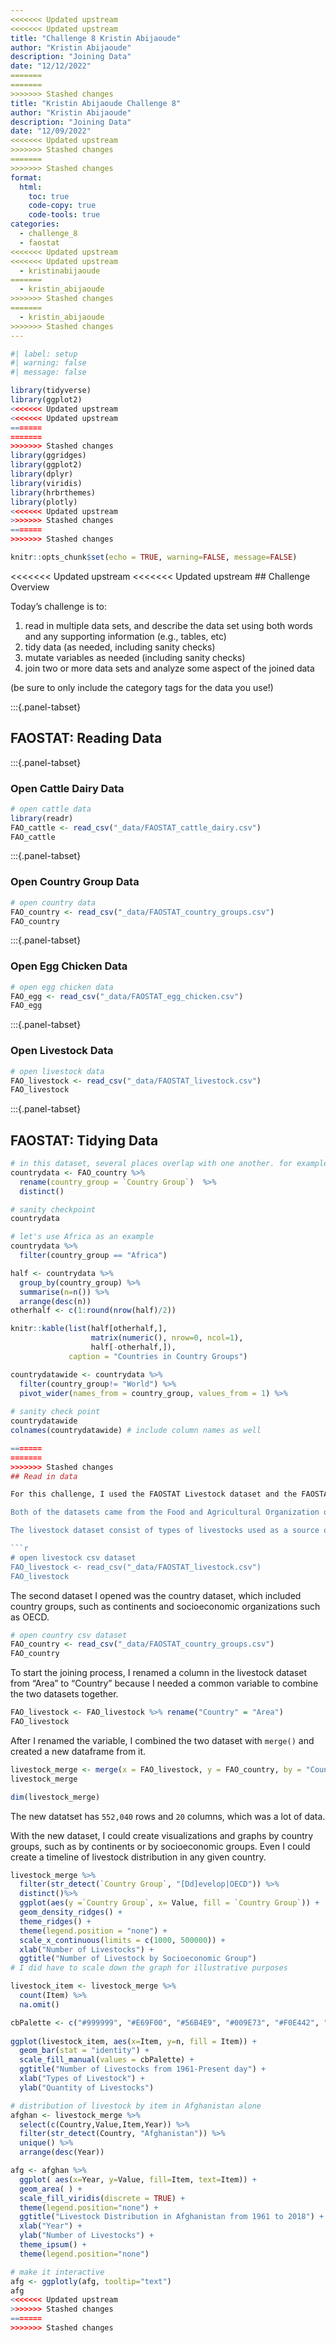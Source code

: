 ```yaml
---
<<<<<<< Updated upstream
<<<<<<< Updated upstream
title: "Challenge 8 Kristin Abijaoude"
author: "Kristin Abijaoude"
description: "Joining Data"
date: "12/12/2022"
=======
=======
>>>>>>> Stashed changes
title: "Kristin Abijaoude Challenge 8"
author: "Kristin Abijaoude"
description: "Joining Data"
date: "12/09/2022"
<<<<<<< Updated upstream
>>>>>>> Stashed changes
=======
>>>>>>> Stashed changes
format:
  html:
    toc: true
    code-copy: true
    code-tools: true
categories:
  - challenge_8
  - faostat
<<<<<<< Updated upstream
<<<<<<< Updated upstream
  - kristinabijaoude
=======
  - kristin_abijaoude
>>>>>>> Stashed changes
=======
  - kristin_abijaoude
>>>>>>> Stashed changes
---
```


```r
#| label: setup
#| warning: false
#| message: false

library(tidyverse)
library(ggplot2)
<<<<<<< Updated upstream
<<<<<<< Updated upstream
=======
=======
>>>>>>> Stashed changes
library(ggridges)
library(ggplot2)
library(dplyr)
library(viridis)
library(hrbrthemes)
library(plotly)
<<<<<<< Updated upstream
>>>>>>> Stashed changes
=======
>>>>>>> Stashed changes

knitr::opts_chunk$set(echo = TRUE, warning=FALSE, message=FALSE)
```

<<<<<<< Updated upstream
<<<<<<< Updated upstream
## Challenge Overview

Today's challenge is to:

1)  read in multiple data sets, and describe the data set using both words and any supporting information (e.g., tables, etc)
2)  tidy data (as needed, including sanity checks)
3)  mutate variables as needed (including sanity checks)
4)  join two or more data sets and analyze some aspect of the joined data

(be sure to only include the category tags for the data you use!)

:::{.panel-tabset}

## FAOSTAT: Reading Data

:::{.panel-tabset}

### Open Cattle Dairy Data

```r
# open cattle data
library(readr)
FAO_cattle <- read_csv("_data/FAOSTAT_cattle_dairy.csv")
FAO_cattle
```
:::{.panel-tabset}

### Open Country Group Data

```r
# open country data
FAO_country <- read_csv("_data/FAOSTAT_country_groups.csv")
FAO_country
```
:::{.panel-tabset}

### Open Egg Chicken Data

```r
# open egg chicken data
FAO_egg <- read_csv("_data/FAOSTAT_egg_chicken.csv")
FAO_egg
```
:::{.panel-tabset}

### Open Livestock Data

```r
# open livestock data
FAO_livestock <- read_csv("_data/FAOSTAT_livestock.csv") 
FAO_livestock
```
:::{.panel-tabset}

## FAOSTAT: Tidying Data

```r
# in this dataset, several places overlap with one another. for example, Africa overlaps with African countries like Algeria and Zimbabwe, and the World overlaps with... all countries
countrydata <- FAO_country %>%
  rename(country_group = `Country Group`)  %>%
  distinct()

# sanity checkpoint
countrydata

# let's use Africa as an example 
countrydata %>%
  filter(country_group == "Africa")
```

```r
half <- countrydata %>%
  group_by(country_group) %>%
  summarise(n=n()) %>%
  arrange(desc(n))
otherhalf <- c(1:round(nrow(half)/2))

knitr::kable(list(half[otherhalf,],
                  matrix(numeric(), nrow=0, ncol=1),
                  half[-otherhalf,]),
             caption = "Countries in Country Groups")
```

```r
countrydatawide <- countrydata %>%
  filter(country_group!= "World") %>%
  pivot_wider(names_from = country_group, values_from = 1) %>%
  
# sanity check point
countrydatawide
colnames(countrydatawide) # include column names as well
```

```r

=======
=======
>>>>>>> Stashed changes
## Read in data

For this challenge, I used the FAOSTAT Livestock dataset and the FAOSTAT country dataset for the purpose of joining the two together. I didn't really know where to start on this challenge, so I went through some solutions for inspiration, but eventually, I wanted to figure out how to combine the two datasets myself.

Both of the datasets came from the Food and Agricultural Organization of the United Nations, which compiled data about food and food sources from 1961 to the present. Their mission is to end world hunger and food insecurity. 

The livestock dataset consist of types of livestocks used as a source of food, such as cattles, pigs, and sheep. I opened that set first.

```r
# open livestock csv dataset
FAO_livestock <- read_csv("_data/FAOSTAT_livestock.csv")
FAO_livestock
```

The second dataset I opened was the country dataset, which included country groups, such as continents and socioeconomic organizations such as OECD. 

```r
# open country csv dataset
FAO_country <- read_csv("_data/FAOSTAT_country_groups.csv")
FAO_country
```
To start the joining process, I renamed a column in the livestock dataset from "Area" to "Country" because I needed a common variable to combine the two datasets together.

```r
FAO_livestock <- FAO_livestock %>% rename("Country" = "Area")
FAO_livestock
```
After I renamed the variable, I combined the two dataset with `merge()` and created a new dataframe from it.

```r
livestock_merge <- merge(x = FAO_livestock, y = FAO_country, by = "Country", all = TRUE)
livestock_merge
```
```r
dim(livestock_merge)
```

The new datatset has `552,040` rows and `20` columns, which was a lot of data.

With the new dataset, I could create visualizations and graphs by country groups, such as by continents or by socioeconomic groups. Even I could create a timeline of livestock distribution in any given country. 

```r
livestock_merge %>%
  filter(str_detect(`Country Group`, "[Dd]evelop|OECD")) %>%
  distinct()%>%
  ggplot(aes(y =`Country Group`, x= Value, fill = `Country Group`)) +
  geom_density_ridges() +
  theme_ridges() + 
  theme(legend.position = "none") +
  scale_x_continuous(limits = c(1000, 500000)) +
  xlab("Number of Livestocks") +
  ggtitle("Number of Livestock by Socioeconomic Group")
# I did have to scale down the graph for illustrative purposes
```

```r
livestock_item <- livestock_merge %>%
  count(Item) %>%
  na.omit()

cbPalette <- c("#999999", "#E69F00", "#56B4E9", "#009E73", "#F0E442", "#0072B2", "#D55E00", "#CC79A7", "#000000")
  
ggplot(livestock_item, aes(x=Item, y=n, fill = Item)) +
  geom_bar(stat = "identity") +
  scale_fill_manual(values = cbPalette) +
  ggtitle("Number of Livestocks from 1961-Present day") +
  xlab("Types of Livestock") +
  ylab("Quantity of Livestocks")
```

```r
# distribution of livestock by item in Afghanistan alone
afghan <- livestock_merge %>%
  select(c(Country,Value,Item,Year)) %>%
  filter(str_detect(Country, "Afghanistan")) %>%
  unique() %>%
  arrange(desc(Year))

afg <- afghan %>%
  ggplot( aes(x=Year, y=Value, fill=Item, text=Item)) +
  geom_area( ) +
  scale_fill_viridis(discrete = TRUE) +
  theme(legend.position="none") +
  ggtitle("Livestock Distribution in Afghanistan from 1961 to 2018") +
  xlab("Year") +
  ylab("Number of Livestocks") +
  theme_ipsum() +
  theme(legend.position="none")

# make it interactive
afg <- ggplotly(afg, tooltip="text")
afg
<<<<<<< Updated upstream
>>>>>>> Stashed changes
=======
>>>>>>> Stashed changes
```

